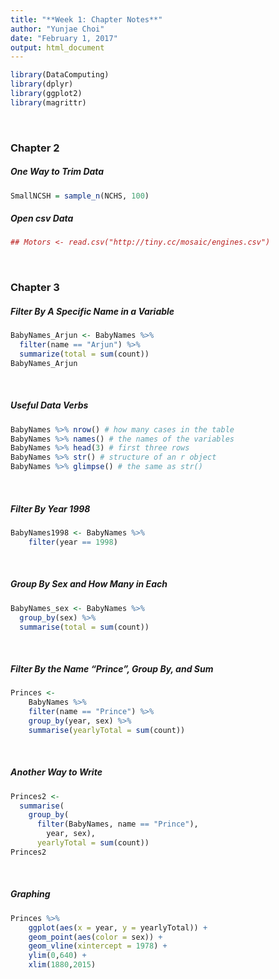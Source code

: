 ---
title: "**Week 1: Chapter Notes**"
author: "Yunjae Choi"
date: "February 1, 2017"
output: html_document
---

<!-- leave this material as is -->
```{r include = FALSE}
library(DataComputing)
library(dplyr)
library(ggplot2)
library(magrittr)
```
<!-- put your content after this line -->

&nbsp;
&nbsp;

### **Chapter 2**

##### _One Way to Trim Data_
```{r}
SmallNCSH = sample_n(NCHS, 100)
```

##### _Open csv Data_
```{r}
## Motors <- read.csv("http://tiny.cc/mosaic/engines.csv")
```

&nbsp;

### **Chapter 3**

##### _Filter By A Specific Name in a Variable_
```{r}
BabyNames_Arjun <- BabyNames %>%
  filter(name == "Arjun") %>%
  summarize(total = sum(count))
BabyNames_Arjun
```

&nbsp;

##### _Useful Data Verbs_
```{r}
BabyNames %>% nrow() # how many cases in the table
BabyNames %>% names() # the names of the variables
BabyNames %>% head(3) # first three rows
BabyNames %>% str() # structure of an r object
BabyNames %>% glimpse() # the same as str()
```

&nbsp;

##### _Filter By Year 1998_
```{r}
BabyNames1998 <- BabyNames %>%
    filter(year == 1998)
```

&nbsp;

##### _Group By Sex and How Many in Each_
```{r}
BabyNames_sex <- BabyNames %>%
  group_by(sex) %>%
  summarise(total = sum(count))
```

&nbsp;

##### _Filter By the Name "Prince", Group By, and Sum_
```{r}
Princes <-
    BabyNames %>%
    filter(name == "Prince") %>%
    group_by(year, sex) %>%
    summarise(yearlyTotal = sum(count))
```

&nbsp;

##### _Another Way to Write_
```{r}
Princes2 <-
  summarise(
    group_by(
      filter(BabyNames, name == "Prince"),
        year, sex),
      yearlyTotal = sum(count))
Princes2
```

&nbsp;

##### _Graphing_
```{r}
Princes %>%
    ggplot(aes(x = year, y = yearlyTotal)) +
    geom_point(aes(color = sex)) +
    geom_vline(xintercept = 1978) +
    ylim(0,640) + 
    xlim(1880,2015)
```

